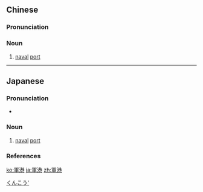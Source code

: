 {{also|军港}}
==Chinese==
{{zh-forms|s=军港}}

===Pronunciation===
{{zh-pron
|m=jūngǎng
|c=gwan1 gong2
|mn=kun-káng
|cat=n
}}

===Noun===
{{zh-noun}}

# {{lb|zh|military}} [[naval]] [[port]]

----

==Japanese==
{{ja-kanjitab|ぐん|こう|yomi=o}}

===Pronunciation===
* {{ja-pron|ぐんこう|y=o|acc=0|acc_ref=NHK}}

===Noun===
{{ja-noun|ぐんこう}}

# {{lb|ja|military|sort=くんこう'}} [[naval]] [[port]]

===References===
<references/>

[[Category:ja:Nautical|くんこう']]

[[ko:軍港]]
[[ja:軍港]]
[[zh:軍港]]